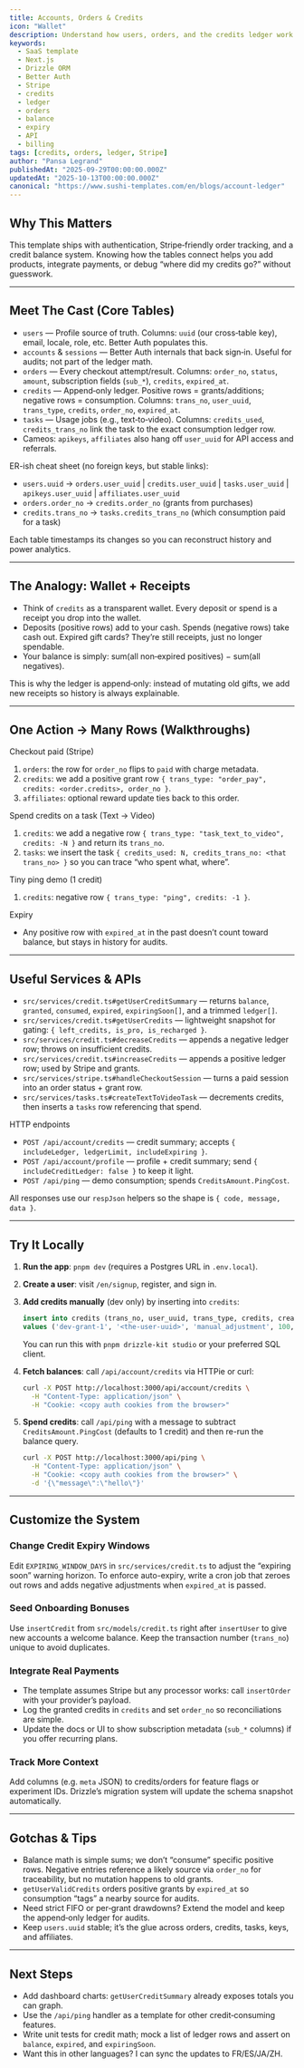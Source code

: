 ```yaml
---
title: Accounts, Orders & Credits
icon: "Wallet"
description: Understand how users, orders, and the credits ledger work together in the Sushi SaaS template. Learn the balance formula, expiry handling, and the APIs/services to grant, consume, and inspect credits.
keywords:
  - SaaS template
  - Next.js
  - Drizzle ORM
  - Better Auth
  - Stripe
  - credits
  - ledger
  - orders
  - balance
  - expiry
  - API
  - billing
tags: [credits, orders, ledger, Stripe]
author: "Pansa Legrand"
publishedAt: "2025-09-29T00:00:00.000Z"
updatedAt: "2025-10-13T00:00:00.000Z"
canonical: "https://www.sushi-templates.com/en/blogs/account-ledger"
---
```


## Why This Matters

This template ships with authentication, Stripe‑friendly order tracking, and a credit balance system. Knowing how the tables connect helps you add products, integrate payments, or debug “where did my credits go?” without guesswork.

---

## Meet The Cast (Core Tables)

- `users` — Profile source of truth. Columns: `uuid` (our cross‑table key), email, locale, role, etc. Better Auth populates this.
- `accounts` & `sessions` — Better Auth internals that back sign‑in. Useful for audits; not part of the ledger math.
- `orders` — Every checkout attempt/result. Columns: `order_no`, `status`, `amount`, subscription fields (`sub_*`), `credits`, `expired_at`.
- `credits` — Append‑only ledger. Positive rows = grants/additions; negative rows = consumption. Columns: `trans_no`, `user_uuid`, `trans_type`, `credits`, `order_no`, `expired_at`.
- `tasks` — Usage jobs (e.g., text‑to‑video). Columns: `credits_used`, `credits_trans_no` link the task to the exact consumption ledger row.
- Cameos: `apikeys`, `affiliates` also hang off `user_uuid` for API access and referrals.

ER-ish cheat sheet (no foreign keys, but stable links):
- `users.uuid` → `orders.user_uuid` | `credits.user_uuid` | `tasks.user_uuid` | `apikeys.user_uuid` | `affiliates.user_uuid`
- `orders.order_no` → `credits.order_no` (grants from purchases)
- `credits.trans_no` → `tasks.credits_trans_no` (which consumption paid for a task)

Each table timestamps its changes so you can reconstruct history and power analytics.

---

## The Analogy: Wallet + Receipts

- Think of `credits` as a transparent wallet. Every deposit or spend is a receipt you drop into the wallet.
- Deposits (positive rows) add to your cash. Spends (negative rows) take cash out. Expired gift cards? They’re still receipts, just no longer spendable.
- Your balance is simply: sum(all non‑expired positives) − sum(all negatives).

This is why the ledger is append‑only: instead of mutating old gifts, we add new receipts so history is always explainable.

---

## One Action → Many Rows (Walkthroughs)

Checkout paid (Stripe)
1) `orders`: the row for `order_no` flips to `paid` with charge metadata.
2) `credits`: we add a positive grant row `{ trans_type: "order_pay", credits: <order.credits>, order_no }`.
3) `affiliates`: optional reward update ties back to this order.

Spend credits on a task (Text → Video)
1) `credits`: we add a negative row `{ trans_type: "task_text_to_video", credits: -N }` and return its `trans_no`.
2) `tasks`: we insert the task `{ credits_used: N, credits_trans_no: <that trans_no> }` so you can trace “who spent what, where”.

Tiny ping demo (1 credit)
1) `credits`: negative row `{ trans_type: "ping", credits: -1 }`.

Expiry
- Any positive row with `expired_at` in the past doesn’t count toward balance, but stays in history for audits.

---

## Useful Services & APIs

- `src/services/credit.ts#getUserCreditSummary` — returns `balance`, `granted`, `consumed`, `expired`, `expiringSoon[]`, and a trimmed `ledger[]`.
- `src/services/credit.ts#getUserCredits` — lightweight snapshot for gating: `{ left_credits, is_pro, is_recharged }`.
- `src/services/credit.ts#decreaseCredits` — appends a negative ledger row; throws on insufficient credits.
- `src/services/credit.ts#increaseCredits` — appends a positive ledger row; used by Stripe and grants.
- `src/services/stripe.ts#handleCheckoutSession` — turns a paid session into an order status + grant row.
- `src/services/tasks.ts#createTextToVideoTask` — decrements credits, then inserts a `tasks` row referencing that spend.

HTTP endpoints
- `POST /api/account/credits` — credit summary; accepts `{ includeLedger, ledgerLimit, includeExpiring }`.
- `POST /api/account/profile` — profile + credit summary; send `{ includeCreditLedger: false }` to keep it light.
- `POST /api/ping` — demo consumption; spends `CreditsAmount.PingCost`.

All responses use our `respJson` helpers so the shape is `{ code, message, data }`.

---

## Try It Locally

1. **Run the app**: `pnpm dev` (requires a Postgres URL in `.env.local`).
2. **Create a user**: visit `/en/signup`, register, and sign in.
3. **Add credits manually** (dev only) by inserting into `credits`:

   ```sql
   insert into credits (trans_no, user_uuid, trans_type, credits, created_at)
   values ('dev-grant-1', '<the-user-uuid>', 'manual_adjustment', 100, now());
   ```

   You can run this with `pnpm drizzle-kit studio` or your preferred SQL client.
4. **Fetch balances**: call `/api/account/credits` via HTTPie or curl:

   ```bash
   curl -X POST http://localhost:3000/api/account/credits \
     -H "Content-Type: application/json" \
     -H "Cookie: <copy auth cookies from the browser>"
   ```

5. **Spend credits**: call `/api/ping` with a message to subtract `CreditsAmount.PingCost` (defaults to 1 credit) and then re-run the balance query.

   ```bash
   curl -X POST http://localhost:3000/api/ping \
     -H "Content-Type: application/json" \
     -H "Cookie: <copy auth cookies from the browser>" \
     -d '{\"message\":\"hello\"}'
   ```

---

## Customize the System

### Change Credit Expiry Windows

Edit `EXPIRING_WINDOW_DAYS` in `src/services/credit.ts` to adjust the “expiring soon” warning horizon. To enforce auto-expiry, write a cron job that zeroes out rows and adds negative adjustments when `expired_at` is passed.

### Seed Onboarding Bonuses

Use `insertCredit` from `src/models/credit.ts` right after `insertUser` to give new accounts a welcome balance. Keep the transaction number (`trans_no`) unique to avoid duplicates.

### Integrate Real Payments

- The template assumes Stripe but any processor works: call `insertOrder` with your provider’s payload.
- Log the granted credits in `credits` and set `order_no` so reconciliations are simple.
- Update the docs or UI to show subscription metadata (`sub_*` columns) if you offer recurring plans.

### Track More Context

Add columns (e.g. `meta` JSON) to credits/orders for feature flags or experiment IDs. Drizzle’s migration system will update the schema snapshot automatically.

---

## Gotchas & Tips

- Balance math is simple sums; we don’t “consume” specific positive rows. Negative entries reference a likely source via `order_no` for traceability, but no mutation happens to old grants.
- `getUserValidCredits` orders positive grants by `expired_at` so consumption “tags” a nearby source for audits.
- Need strict FIFO or per‑grant drawdowns? Extend the model and keep the append‑only ledger for audits.
- Keep `users.uuid` stable; it’s the glue across orders, credits, tasks, keys, and affiliates.

---

## Next Steps

- Add dashboard charts: `getUserCreditSummary` already exposes totals you can graph.
- Use the `/api/ping` handler as a template for other credit‑consuming features.
- Write unit tests for credit math; mock a list of ledger rows and assert on `balance`, `expired`, and `expiringSoon`.
- Want this in other languages? I can sync the updates to FR/ES/JA/ZH.
